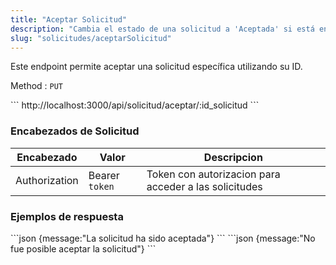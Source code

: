 ```yaml
---
title: "Aceptar Solicitud"
description: "Cambia el estado de una solicitud a 'Aceptada' si está en 'En Proceso'."
slug: "solicitudes/aceptarSolicitud"
---
```


Este endpoint permite aceptar una solicitud específica utilizando su ID.

Method : `PUT`

<Tabs>
  <TabItem label="Endpoint">
  ```
  http://localhost:3000/api/solicitud/aceptar/:id_solicitud
  ```
  </TabItem>
</Tabs>

<h3>Encabezados de Solicitud</h3>

| Encabezado | Valor | Descripcion
|----------|-------| -------
| Authorization |  Bearer `token` | Token con autorizacion para acceder a las solicitudes



<h3>Ejemplos de respuesta</h3>

<Tabs>
  <TabItem label="Status 201">
  ```json
  {message:"La solicitud ha sido aceptada"}
  ```
  </TabItem>

  <TabItem label="Status 400">
  ```json
  {message:"No fue posible aceptar la solicitud"}
  ```
  </TabItem>
</Tabs>
